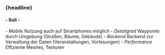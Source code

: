 
### {headline}

#### - Soll -

<Content>
- <em>Mobile</em> Nutzung auch auf Smartphones möglich
- <em> Detailgrad</em> Waypoints durch Umgebung  (Straßen, Bäume, Gebäude)
- <em>Backend</em> Backend zur Verwaltung der Daten (Veranstaltungen, Vorlesungen)
- <em >Performance</em> Effiziente Meshes, Texturen
</Content>
